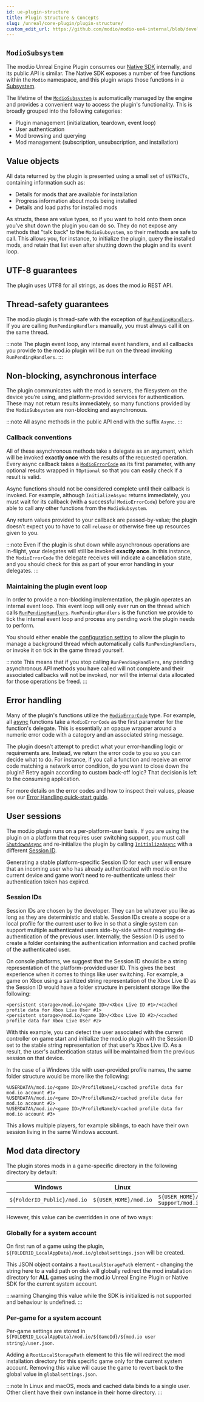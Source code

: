 ```yaml
---
id: ue-plugin-structure
title: Plugin Structure & Concepts
slug: /unreal/core-plugin/plugin-structure/
custom_edit_url: https://github.com/modio/modio-ue4-internal/blob/develop/Plugins/Modio/Doc/doc_root/en-us/getting-started/plugin-structure.mdx
---
```



## `ModioSubsystem`
The mod.io Unreal Engine Plugin consumes our [Native SDK](/cppsdk/) internally, and its public API is similar. The Native SDK exposes a number of free functions within the `Modio` namespace, and this plugin wraps those functions in a [Subsystem](https://dev.epicgames.com/documentation/en-us/unreal-engine/programming-subsystems-in-unreal-engine).

The lifetime of the [`ModioSubsystem`](/unreal/refdocs/#modiosubsystem) is automatically managed by the engine and provides a convenient way to access the plugin's functionality.  This is broadly grouped into the following categories:

* Plugin management (initialization, teardown, event loop)
* User authentication
* Mod browsing and querying
* Mod management (subscription, unsubscription, and installation)

## Value objects
All data returned by the plugin is presented using a small set of `USTRUCTs`, containing information such as:

* Details for mods that are available for installation
* Progress information about mods being installed
* Details and load paths for installed mods

As structs, these are value types, so if you want to hold onto them once you’ve shut down the plugin you can do so. They do not expose any methods that "talk back" to the `ModioSubsystem`, so their methods are safe to call. This allows you, for instance, to initialize the plugin, query the installed mods, and retain that list even after shutting down the plugin and its event loop. 

## UTF-8 guarantees

The plugin uses UTF8 for all strings, as does the mod.io REST API. 

## Thread-safety guarantees

The mod.io plugin is thread-safe with the exception of [`RunPendingHandlers`](/unreal/refdocs/#run-pending-handlers). If you are calling `RunPendingHandlers` manually, you must always call it on the same thread.

:::note
The plugin event loop, any internal event handlers, and all callbacks you provide to the mod.io plugin will be run on the thread invoking `RunPendingHandlers`.
:::

## Non-blocking, asynchronous interface

The plugin communicates with the mod.io servers, the filesystem on the device you’re using, and platform-provided services for authentication. These may not return results immediately, so many functions provided by the `ModioSubsystem` are non-blocking and asynchronous. 

:::note
All async methods in the public API end with the suffix `Async`. 
:::

### Callback conventions

All of these asynchronous methods take a delegate as an argument, which will be invoked **exactly once** with the results of the requested operation. Every async callback takes a [`ModioErrorCode`](/unreal/refdocs/#modioerrorcode) as its first parameter, with any optional results wrapped in `TOptional` so that you can easily check if a result is valid.

Async functions should not be considered complete until their callback is invoked.  For example, although `InitializeAsync` returns immediately, you must wait for its callback (with a successful `ModioErrorCode`) before you are able to call any other functions from the `ModioSubsystem`.

Any return values provided to your callback are passed-by-value; the plugin doesn’t expect you to have to call `release` or otherwise free up resources given to you. 

:::note
Even if the plugin is shut down while asynchronous operations are in-flight, your delegates will still be invoked **exactly once**. In this instance, the `ModioErrorCode` the delegate receives will indicate a cancellation state, and you should check for this as part of your error handling in your delegates.
:::

### Maintaining the plugin event loop

In order to provide a non-blocking implementation, the plugin operates an internal event loop. This event loop will only ever run on the thread which calls [`RunPendingHandlers`](/unreal/refdocs/#run-pending-handlers).  `RunPendingHandlers` is the function we provide to tick the internal event loop and process any pending work the plugin needs to perform.

You should either enable the [configuration setting](/unreal/installation-and-setup/#plugin-configuration) to allow the plugin to manage a background thread which automatically calls `RunPendingHandlers`, or invoke it on tick in the game thread yourself. 

:::note
This means that if you stop calling `RunPendingHandlers`, any pending asynchronous API methods you have called will not complete and their associated callbacks will not be invoked, nor will the internal data allocated for those operations be freed.
:::

## Error handling

Many of the plugin's functions utilize the [`ModioErrorCode`](/unreal/refdocs/#modioerrorcode) type.  For example, all [async](#non-blocking-asynchronous-interface) functions take a `ModioErrorCode` as the first parameter for the function's delegate. This is essentially an opaque wrapper around a numeric error code with a category and an associated string message. 

The plugin doesn’t attempt to predict what your error-handling logic or requirements are.  Instead, we return the error code to you so you can decide what to do. For instance, if you call a function and receive an error code matching a network error condition, do you want to close down the plugin? Retry again according to custom back-off logic? That decision is left to the consuming application. 

For more details on the error codes and how to inspect their values, please see our [Error Handling quick-start guide](/unreal/core-plugin/error-handling).

## User sessions

The mod.io plugin runs on a per-platform-user basis. If you are using the plugin on a platform that requires user switching support, you must call [`ShutdownAsync`](/unreal/refdocs/#shutdownasync) and re-initialize the plugin by calling [`InitializeAsync`](/unreal/refdocs/#initializeasync) with a different [Session ID](#session-ids). 

Generating a stable platform-specific Session ID for each user will ensure that an incoming user who has already authenticated with mod.io on the current device and game won’t need to re-authenticate unless their authentication token has expired.

### Session IDs
Session IDs are chosen by the developer.  They can be whatever you like as long as they are deterministic and stable. Session IDs create a scope or a local profile for the current user to live in so that a single system can support multiple authenticated users side-by-side without requiring de-authentication of the previous user. Internally, the Session ID is used to create a folder containing the authentication information and cached profile of the authenticated user.

On console platforms, we suggest that the Session ID should be a string representation of the platform-provided user ID. This gives the best experience when it comes to things like user switching. For example, a game on Xbox using a sanitized string representation of the Xbox Live ID as the Session ID would have a folder structure in persistent storage like the following:

```
<persistent storage>/mod.io/<game ID>/<Xbox Live ID #1>/<cached profile data for Xbox Live User #1>
<persistent storage>/mod.io/<game ID>/<Xbox Live ID #2>/<cached profile data for Xbox Live User #2>
```

With this example, you can detect the user associated with the current controller on game start and initialize the mod.io plugin with the Session ID set to the stable string representation of that user's Xbox Live ID.  As a result, the user's authentication status will be maintained from the previous session on that device.

In the case of a Windows title with user-provided profile names, the same folder structure would be more like the following:

```
%USERDATA%/mod.io/<game ID>/ProfileName1/<cached profile data for mod.io account #1>
%USERDATA%/mod.io/<game ID>/ProfileName2/<cached profile data for mod.io account #2>
%USERDATA%/mod.io/<game ID>/ProfileName3/<cached profile data for mod.io account #3>
```

This allows multiple players, for example siblings, to each have their own session living in the same Windows account.

## Mod data directory

The plugin stores mods in a game-specific directory in the following directory by default:

| Windows | Linux | macOS | iOS |
| --- | --- | --- | --- |
| `${FolderID_Public}/mod.io` | `${USER_HOME}/mod.io` | `${USER_HOME}/Library/Application Support/mod.io` | `${APP-DIRECTORY}/Documents/mod.io` |

However, this value can be overridden in one of two ways:

### Globally for a system account

  On first run of a game using the plugin, `${FOLDERID_LocalAppData}/mod.io/globalsettings.json` will be created. 

  This JSON object contains a `RootLocalStoragePath` element - changing the string here to a valid path on disk will globally redirect the mod installation directory for **ALL** games using the mod.io Unreal Engine Plugin or Native SDK for the current system account. 

  :::warning
  Changing this value while the SDK is initialized is not supported and behaviour is undefined.
  :::

### Per-game for a system account   

  Per-game settings are stored in `${FOLDERID_LocalAppData}/mod.io/${GameId}/${mod.io user string}/user.json`. 

  Adding a `RootLocalStoragePath` element to this file will redirect the mod installation directory for this specific game only for the current system account. Removing this value will cause the game to revert back to the global value in `globalsettings.json`.

:::note 
In Linux and macOS, mods and cached data binds to a single user. Other client have their own instance in their home directory.
:::